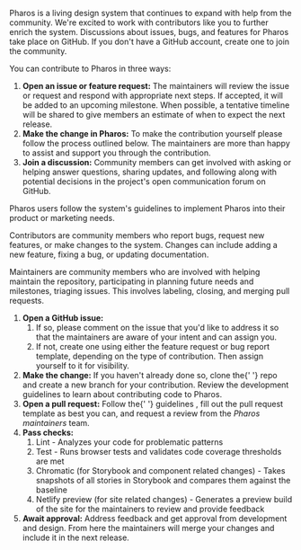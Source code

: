 
<PageSection title="Contributing development" isHeader></PageSection>

<PageSection title="">
  <p>
    Pharos is a living design system that continues to expand with help from the community. We're
    excited to work with contributors like you to further enrich the system. Discussions about
    issues, bugs, and features for Pharos take place on GitHub. If you don't have a GitHub account,
    <PharosLink href="https://github.com/signup?ref_cta=Sign+up&ref_loc=header+logged+out&ref_page=%2F&source=header-home">
      create one
    </PharosLink>
    to join the community.
  </p>
  <p>You can contribute to Pharos in three ways:</p>
  <ol>
    <li>
      <strong>Open an issue or feature request:</strong> The maintainers will review the issue or
      request and respond with appropriate next steps. If accepted, it will be added to an upcoming
      milestone. When possible, a tentative timeline will be shared to give members an estimate of
      when to expect the next release.
    </li>
    <li>
      <strong>Make the change in Pharos:</strong> To make the contribution yourself please follow
      the process outlined below. The maintainers are more than happy to assist and support you
      through the contribution.
    </li>
    <li>
      <strong>Join a discussion:</strong> Community members can get involved with asking or helping
      answer questions, sharing updates, and following along with potential decisions in the
      project's
      <PharosLink href="https://github.com/ithaka/pharos/discussions">
        open communication forum
      </PharosLink>
      on GitHub.
    </li>
  </ol>
</PageSection>

<PageSection title="The Pharos community">
  <PageSection title="Users" subSectionLevel={1}>
    <p>
      Pharos users follow the
      <PharosLink href="/brand-expressions/logos">system's guidelines</PharosLink> to implement
      Pharos into their product or marketing needs.
    </p>
  </PageSection>
  <PageSection title="Contributors" subSectionLevel={1}>
    <p>
      Contributors are community members who report bugs, request new features, or make changes to
      the system. Changes can include adding a new feature, fixing a bug, or updating documentation.
    </p>
  </PageSection>
  <PageSection title="Maintainers" subSectionLevel={1}>
    <p>
      Maintainers are community members who are involved with helping maintain the repository,
      participating in planning future needs and milestones, triaging issues. This involves
      labeling, closing, and merging pull requests.
    </p>
  </PageSection>
</PageSection>

<PageSection title="The process">
  <ol>
    <li>
      <strong>Open a GitHub issue:</strong>
      <ol>
        <li>
          If so, please comment on the issue that you'd like to address it so that the maintainers
          are aware of your intent and can assign you.
        </li>
        <li>
          If not, create one using either the
          <PharosLink href="https://github.com/ithaka/pharos/issues/new?assignees=&labels=feature+request&template=feature_request.md">
            feature request
          </PharosLink>
          or
          <PharosLink href="https://github.com/ithaka/pharos/issues/new?assignees=&labels=bug&template=bug_report.md">
            bug report
          </PharosLink>
          template, depending on the type of contribution. Then assign yourself to it for
          visibility.
        </li>
      </ol>
    </li>
    <li>
      <strong>Make the change:</strong>
      If you haven't already done so, clone the{' '}
      <PharosLink href="https://github.com/ithaka/pharos">repo</PharosLink> and create a new branch
      for your contribution. Review the
      <PharosLink href="https://github.com/ithaka/pharos/blob/develop/docs/README.md">
        development guidelines
      </PharosLink>
      to learn about contributing code to Pharos.
    </li>
    <li>
      <strong>Open a pull request:</strong>
      Follow the{' '}
      <PharosLink href="https://github.com/ithaka/pharos/blob/develop/docs/development/conventions/pull-requests.md">
        guidelines
      </PharosLink>
      , fill out the pull request template as best you can, and request a review from the
      <i>Pharos maintainers</i> team.
    </li>
    <li>
      <strong>Pass checks:</strong>
      <ol>
        <li>Lint - Analyzes your code for problematic patterns</li>
        <li>Test - Runs browser tests and validates code coverage thresholds are met</li>
        <li>
          Chromatic (for Storybook and component related changes) - Takes snapshots of all stories
          in Storybook and compares them against the baseline
        </li>
        <li>
          Netlify preview (for site related changes) - Generates a preview build of the site for the
          maintainers to review and provide feedback
        </li>
      </ol>
    </li>
    <li>
      <strong>Await approval:</strong> Address feedback and get approval from development and
      design. From here the maintainers will merge your changes and include it in the next release.
    </li>
  </ol>
</PageSection>

